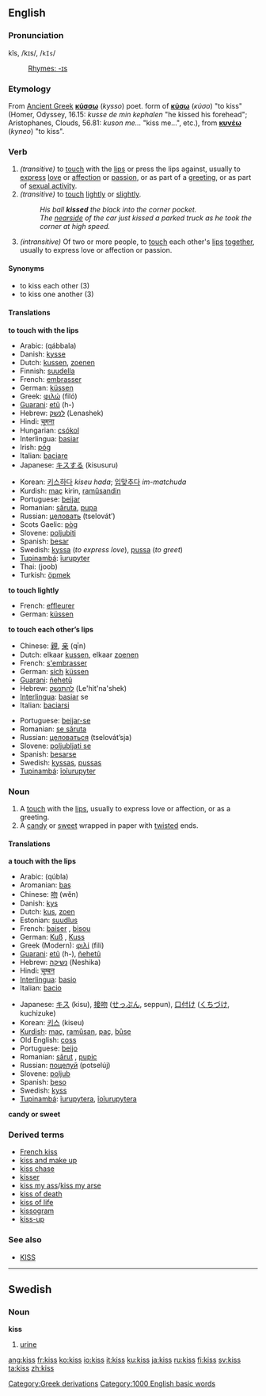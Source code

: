 ==English==

===Pronunciation===
kĭs, /kɪs/, /<tt>kIs</tt>/
:[[Rhymes:English:-ɪs|Rhymes: -ɪs]]
===Etymology===
[[Category:Greek derivations]]
From [[Ancient Greek]] '''[[κύσσω]]''' (''kysso'') poet. form of '''[[κύσω]]''' (''κύσο'') "to kiss" (Homer, Odyssey, 16.15: ''kusse de min kephalen'' "he kissed his forehead"; Aristophanes, Clouds, 56.81: ''kuson me...'' "kiss me...", etc.), from '''[[κυνέω]]''' (''kyneo'') "to kiss".

===Verb===
{{en-verb|kiss|kisses|kissed|kissing}}

#''(transitive)'' to [[touch]] with the [[lip]]s or press the lips against, usually to [[express]] [[love]] or [[affection]] or [[passion]], or as part of a [[greeting]], or as part of [[WikiSaurus:sexual activity|sexual activity]].
#''(transitive)'' to [[touch]] [[lightly]] or [[slightly]].
#:''His ball '''kissed''' the black into the corner pocket.''
#:''The [[nearside]] of the car just kissed a parked truck as he took the corner at high speed.''
#''(intransitive)'' Of two or more people, to [[touch]] each other's [[lip]]s [[together]], usually to express love or affection or passion.

====Synonyms====
*to kiss each other (3)
*to kiss one another (3)

====Translations====
'''to touch with the lips'''
{{top}}
*Arabic: {{ARchar|[[قبل]]}} (qábbala)
*Danish: [[kysse]]
*Dutch: [[kussen]], [[zoenen]]
*Finnish: [[suudella]]
*French: [[embrasser]]
*German: [[küssen]]
*Greek: [[φιλώ]] (filó)
*[[Guarani]]: [[etũ]] (h-)
*Hebrew: [[לנשק]] (Lenashek)
*Hindi: [[चूमना]]
*Hungarian: [[csókol]] 
*Interlingua: [[basiar]]
*Irish: [[póg]] {{f}}
*Italian: [[baciare]]
*Japanese: [[キスする]] (kisusuru)
{{mid}}
*Korean: [[키스하다]] ''kiseu hada''; [[입맞추다]] ''im-matchuda''
*Kurdish: [[maç]] kirin, [[ramûsandin]]
*Portuguese: [[beijar]]
*Romanian: [[săruta]], [[pupa]] 
*Russian: [[целовать]] (tselovát’)
*Scots Gaelic: [[pòg]] {{f}}
*Slovene: [[poljubiti]]
*Spanish: [[besar]]
*Swedish: [[kyssa]] (''to express love''), [[pussa]] (''to greet'')
*[[Tupinambá]]: [[îurupyter]]
*Thai: {{THchar|[[จูบ]]}} (joob)
*Turkish: [[öpmek]]
{{bottom}}

'''to touch lightly'''
{{top}}
*French: [[effleurer]]
*German: [[küssen]]
{{mid}}
{{bottom}}

'''to touch each other’s lips'''
{{top}}
*Chinese: [[親]], [[亲]] (qīn)
*Dutch: elkaar [[kussen]], elkaar [[zoenen]]
*French: [[s'embrasser]]
*German: [[sich]] [[küssen]]
*[[Guarani]]: [[ñehetũ]]
*Hebrew: [[להתנשק]] (Le'hit'na'shek)
*[[Interlingua]]: [[basiar]] se
*Italian: [[baciarsi]]
{{mid}}
*Portuguese: [[beijar-se]]
*Romanian: [[se săruta]]
*Russian: [[целоваться]] (tselovát’sja)
*Slovene: [[poljubljati se]]
*Spanish: [[besarse]]
*Swedish: [[kyssas]], [[pussas]]
*[[Tupinambá]]: [[îoîurupyter]]
{{bottom}}

===Noun===
{{en-noun|kiss|kisses}}

#A [[touch]] with the [[lip]]s, usually to express love or affection, or as a greeting.
#A [[candy]] or [[sweet]] wrapped in paper with [[twist]]ed ends.

====Translations====
'''a touch with the lips'''
{{top}}
*Arabic: {{ARchar|[[قبلة|قُبلة]]}} (qúbla) {{f}}
*Aromanian: [[baş]] {{n}}
*Chinese: [[吻]] (wěn)
*Danish: [[kys]]
*Dutch: [[kus]], [[zoen]]
*Estonian: [[suudlus]]
*French: [[baiser]] {{m}}, [[bisou]] {{m}}
*German: [[Kuß]] {{m}}, [[Kuss]] {{m}}
*Greek (Modern): [[φιλί]] (filí) {{n}}
*[[Guarani]]: [[etũ]] (h-), [[ñehetũ]]
*Hebrew: [[נשיקה]] (Neshika)
*Hindi: [[चुम्बन]]
*[[Interlingua]]: [[basio]]
*Italian: [[bacio]] {{m}}
{{mid}}
*Japanese: [[キス]] (kisu), [[接吻]] ([[せっぷん]], seppun), [[口付け]] ([[くちづけ]], kuchizuke)
*Korean: [[키스]] (kiseu)
*[[Kurdish]]: [[maç]], [[ramûsan]], [[paç]], [[bûse]]
*Old English: [[coss]]
*Portuguese: [[beijo]] {{m}}
*Romanian: [[sărut]] {{n}}, [[pupic]] {{n}}
*Russian: [[поцелуй]] (potselúj) {{m}}
*Slovene: [[poljub]] {{m}}
*Spanish: [[beso]] {{m}}
*Swedish: [[kyss]] {{c}}
*[[Tupinambá]]: [[îurupytera]], [[îoîurupytera]]
{{bottom}}

'''candy or sweet'''
{{top}}
{{mid}}
{{bottom}}

===Derived terms===
*[[French kiss]]
*[[kiss and make up]]
*[[kiss chase]]
*[[kisser]]
*[[kiss my ass]]/[[kiss my arse]]
*[[kiss of death]]
*[[kiss of life]]
*[[kissogram]]
*[[kiss-up]]

===See also===
*[[KISS]]


----

==Swedish==
<!--[[sv:kiss]]-->
===Noun===
'''kiss'''

#[[urine]]
[[Category:1000 English basic words]]

[[ang:kiss]]
[[fr:kiss]]
[[ko:kiss]]
[[io:kiss]]
[[it:kiss]]
[[ku:kiss]]
[[ja:kiss]]
[[ru:kiss]]
[[fi:kiss]]
[[sv:kiss]]
[[ta:kiss]]
[[zh:kiss]]